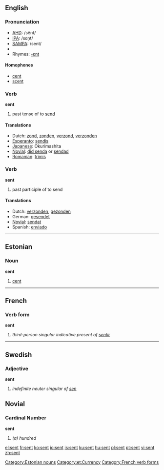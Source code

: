 ==English==

{{rank|themselves|half|certain|269|sent|keep|myself|morning}}

=== Pronunciation ===
* [[w:AHD|AHD]]: /sĕnt/
* [[w:IPA|IPA]]: /sɛn̩t/
* [[w:SAMPA|SAMPA]]: /sent/
*{{audio|en-us-sent.ogg|Audio (US)}}
* Rhymes: [[Rhymes:English:-ɛnt|-ɛnt]]

==== Homophones ====
*[[cent]]
*[[scent]]

=== Verb ===

'''sent'''

# past tense of to [[send]]

==== Translations ====
{{top}}
*Dutch: [[zond]], [[zonden]], [[verzond]], [[verzonden]]
*[[Esperanto]]: [[sendis]]
*[[Japanese]]: Okurimashita
*[[Novial]]: [[did senda]] or [[sendad]]
*[[Romanian]]: [[trimis]]
{{bottom}}

=== Verb ===

'''sent'''

# past participle of to send

==== Translations ====
*Dutch: [[verzonden]], [[gezonden]]
*German: [[gesendet]]
*[[Novial]]: [[sendat]]
*Spanish: [[enviado]]

----
==Estonian==
===Noun===
'''sent'''
#[[cent]]
[[Category:Estonian nouns]]
[[Category:et:Currency]]

----

==French==
===Verb form===
'''sent'''

# ''third-person singular indicative present of [[sentir]]''
[[Category:French verb forms]]
----

==Swedish==
===Adjective===
'''sent'''

#''indefinite neuter singular of [[sen]]''

==Novial==
===Cardinal Number===
'''sent'''

#''(a) hundred''

[[el:sent]]
[[fr:sent]]
[[ko:sent]]
[[io:sent]]
[[is:sent]]
[[ku:sent]]
[[hu:sent]]
[[pl:sent]]
[[pt:sent]]
[[vi:sent]]
[[zh:sent]]